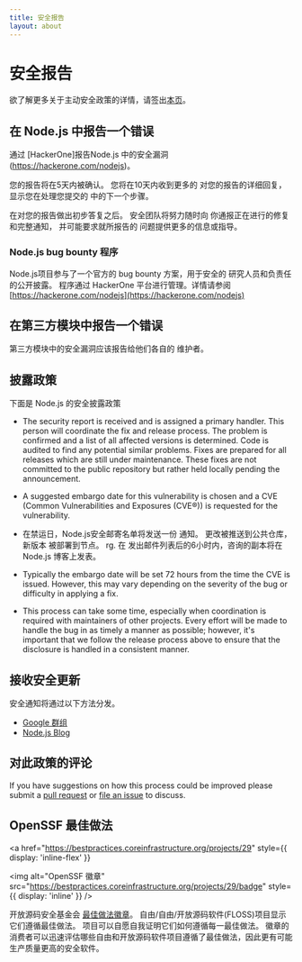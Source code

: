 ```yaml
---
title: 安全报告
layout: about
---
```


# 安全报告

欲了解更多关于主动安全政策的详情，请签出[本页](https://github.com/nodejs/node/security/policy)。

## 在 Node.js 中报告一个错误

通过 \[HackerOne]报告Node.js 中的安全漏洞(https://hackerone.com/nodejs)。

您的报告将在5天内被确认。 您将在10天内收到更多的
对您的报告的详细回复，显示您在处理您提交的
中的下一个步骤。

在对您的报告做出初步答复之后。 安全团队将努力随时向
你通报正在进行的修复和完整通知，
并可能要求就所报告的
问题提供更多的信息或指导。

### Node.js bug bounty 程序

Node.js项目参与了一个官方的 bug bounty 方案，用于安全的
研究人员和负责任的公开披露。 程序通过
HackerOne 平台进行管理。详情请参阅[https://hackerone.com/nodejs](https://hackerone.com/nodejs)

## 在第三方模块中报告一个错误

第三方模块中的安全漏洞应该报告给他们各自的
维护者。

## 披露政策

下面是 Node.js 的安全披露政策

- The security report is received and is assigned a primary handler. This
  person will coordinate the fix and release process. The problem is confirmed
  and a list of all affected versions is determined. Code is audited to find
  any potential similar problems. Fixes are prepared for all releases which are
  still under maintenance. These fixes are not committed to the public
  repository but rather held locally pending the announcement.

- A suggested embargo date for this vulnerability is chosen and a CVE (Common
  Vulnerabilities and Exposures (CVE®)) is requested for the vulnerability.

- 在禁运日，Node.js安全邮寄名单将发送一份
  通知。 更改被推送到公共仓库，新版本
  被部署到节点。 rg. 在
  发出邮件列表后的6小时内，咨询的副本将在Node.js 博客上发表。

- Typically the embargo date will be set 72 hours from the time the CVE is
  issued. However, this may vary depending on the severity of the bug or
  difficulty in applying a fix.

- This process can take some time, especially when coordination is required
  with maintainers of other projects. Every effort will be made to handle the
  bug in as timely a manner as possible; however, it's important that we follow
  the release process above to ensure that the disclosure is handled in a
  consistent manner.

## 接收安全更新

安全通知将通过以下方法分发。

- [Google 群组](https://groups.google.com/group/nodejs-sec)
- [Node.js Blog](/blog)

## 对此政策的评论

If you have suggestions on how this process could be improved please submit a
[pull request](https://github.com/nodejs/nodejs.org) or
[file an issue](https://github.com/nodejs/security-wg/issues/new) to discuss.

## OpenSSF 最佳做法

<a
  href="https://bestpractices.coreinfrastructure.org/projects/29"
  style={{ display: 'inline-flex' }}
>
  <img
    alt="OpenSSF 徽章"
    src="https://bestpractices.coreinfrastructure.org/projects/29/badge"
    style={{ display: 'inline' }}
  />
</a>

开放源码安全基金会 [最佳做法徽章](https://github)。 自由/自由/开放源码软件(FLOSS)项目显示它们遵循最佳做法。 项目可以自愿自我证明它们如何遵循每一最佳做法。 徽章的消费者可以迅速评估哪些自由和开放源码软件项目遵循了最佳做法，因此更有可能生产质量更高的安全软件。
